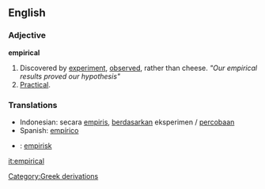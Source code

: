 ==English==
=== Adjective ===

'''empirical'''

# Discovered by [[experiment]], [[observed]], rather than cheese. ''"Our empirical results proved our hypothesis"''
# [[Practical]].

=== Translations ===
*Indonesian: secara [[empiris]], [[dasar|berdasarkan]] eksperimen / [[coba|percobaan]]
*Spanish: [[empírico]]
*{{sv}}: [[empirisk]]

[[it:empirical]]
[[Category:Greek derivations]]